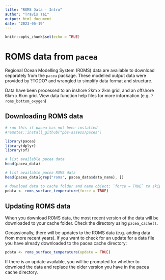 ```yaml
---
title: "ROMS Data - Intro"
author: "Travis Tai"
output: html_document
date: "2023-06-19"
---
```


```r
knitr::opts_chunk$set(echo = TRUE)
```

# ROMS data from `pacea`

Regional Ocean Modelling System (ROMS) data are available to download separately
from the `pacea` package. These modelled output data were provided by ?TODO? and
wrangled to simplify data format and structure.

Data have been processed to an inshore 2km x 2km grid, and an offshore 6km x 6km
grid. View data function help files for more information
(e.g. `?roms_bottom_oxygen`)

## Downloading ROMS data

```r

# run this if pacea has not been installed
#remotes::install_github("pbs-assess/pacea")

library(pacea)
library(dplyr)
library(sf)

# list available pacea data
head(pacea_data)

# list available pacea ROMS data
head(pacea_data[grep("roms", pacea_data$data_name), ])

# download data to cache folder and name object; `force = TRUE` to skip user prompt
pdata <- roms_surface_temperature(force = TRUE)
```

## Updating ROMS data

When you download ROMS data, the most recent version of the data will be
downloaded to your cache folder. Check the directory using `pacea_cache()`.

Occassionally, there will be updates to the ROMS data (e.g. adding data from
more recent years). If you want to check for an update for a data file you have
already downloaded to the pacea cache directory:

```r
pdata <- roms_surface_temperature(update = TRUE)
```

If there is an update available, you will be prompted for whether to download
the data and replace the older version you have in the pacea cache directory.

